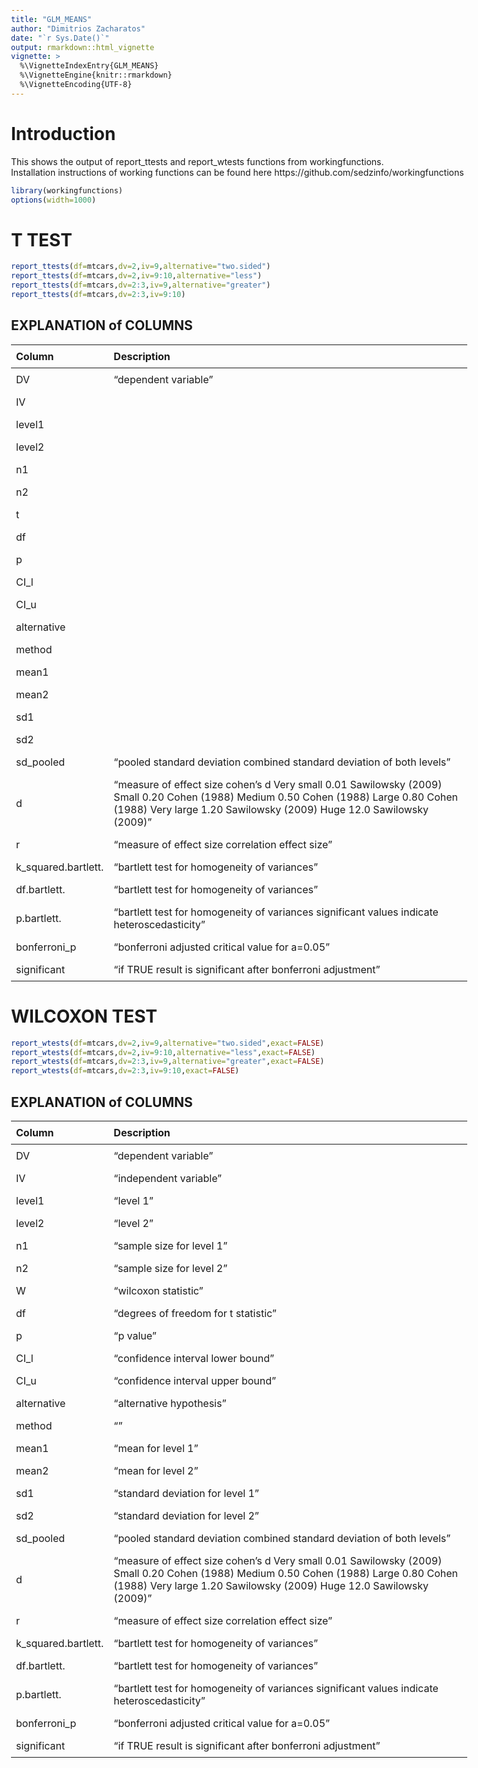 ```yaml
---
title: "GLM_MEANS"
author: "Dimitrios Zacharatos"
date: "`r Sys.Date()`"
output: rmarkdown::html_vignette
vignette: >
  %\VignetteIndexEntry{GLM_MEANS}
  %\VignetteEngine{knitr::rmarkdown}
  %\VignetteEncoding{UTF-8}
---
```


<style> 
body { max-width: 95%; margin: 0 auto; padding: 0; } 
.container { width: 100%; max-width: none; } 
/* Example for wider tables */ 
table { width: 80%; table-layout: fixed; } 
th, td { padding: 8px; text-align: left; } 
</style>

# Introduction
This shows the output of report_ttests and report_wtests functions from workingfunctions.  
Installation instructions of working functions can be found here https://github.com/sedzinfo/workingfunctions

```r
library(workingfunctions)
options(width=1000)
```

# T TEST
```r
report_ttests(df=mtcars,dv=2,iv=9,alternative="two.sided")
report_ttests(df=mtcars,dv=2,iv=9:10,alternative="less")
report_ttests(df=mtcars,dv=2:3,iv=9,alternative="greater")
report_ttests(df=mtcars,dv=2:3,iv=9:10)
```

## EXPLANATION of COLUMNS
| Column   | Description                                                                 |
|----------|-----------------------------------------------------------------------------|
|DV                  |"dependent variable"  |
|IV |                |"independent variable"  |
|level1|             |"level 1"  |
|level2|             |"level 2"  |
|n1|                 | "sample size for level 1"  |
|n2|                 |  "sample size for level 2"  |
|t|                  | "t statistic"  |
|df|                 | "degrees of freedom for t statistic"  |
|p|                  |"p value"  |
|CI_l|               |"confidence interval lower bound"  |
|CI_u|               |"confidence interval upper bound"  |
|alternative|        |"alternative hypothesis"  |
|method|             |""  |
|mean1|              |"mean for level 1"  |
|mean2|              |"mean for level 2"  |
|sd1|                |"standard deviation for level 1"  |
|sd2|                |"standard deviation for level 2"  |
|sd_pooled           |"pooled standard deviation combined standard deviation of both levels"  |
|d                   |"measure of effect size cohen's d Very small 0.01  Sawilowsky (2009) Small 0.20 Cohen (1988) Medium 0.50 Cohen (1988) Large 0.80 Cohen (1988) Very large 1.20 Sawilowsky (2009) Huge 12.0 Sawilowsky (2009)"  |
|r                   |  "measure of effect size correlation effect size"  |
|k_squared.bartlett. |"bartlett test for homogeneity of variances "  |
|df.bartlett.        |"bartlett test for homogeneity of variances "  |
|p.bartlett.         |"bartlett test for homogeneity of variances significant values indicate heteroscedasticity"  |
|bonferroni_p        |"bonferroni adjusted critical value for a=0.05"  |
|significant         |"if TRUE result is significant after bonferroni adjustment"  |

# WILCOXON TEST
```r
report_wtests(df=mtcars,dv=2,iv=9,alternative="two.sided",exact=FALSE)
report_wtests(df=mtcars,dv=2,iv=9:10,alternative="less",exact=FALSE)
report_wtests(df=mtcars,dv=2:3,iv=9,alternative="greater",exact=FALSE)
report_wtests(df=mtcars,dv=2:3,iv=9:10,exact=FALSE)
```


## EXPLANATION of COLUMNS

| Column   | Description                                                                 |
|----------|-----------------------------------------------------------------------------|
|DV                  |"dependent variable"  |
|IV                  |"independent variable"  |
|level1              |"level 1"  |
|level2              |"level 2"  |
|n1                  |"sample size for level 1"  |
|n2                  |"sample size for level 2"  |
|W                   |"wilcoxon statistic"  |
|df                  |"degrees of freedom for t statistic"  |
|p                   |"p value"  |
|CI_l                |"confidence interval lower bound"  |
|CI_u                |"confidence interval upper bound"  |
|alternative         |"alternative hypothesis"  |
|method              |""  |
|mean1               |"mean for level 1"  |
|mean2               |"mean for level 2"  |
|sd1                 |"standard deviation for level 1"  |
|sd2                 |"standard deviation for level 2"  |
|sd_pooled           |"pooled standard deviation combined standard deviation of both levels"  |
|d                   |"measure of effect size cohen's d Very small 0.01 Sawilowsky (2009) Small 0.20 Cohen (1988) Medium 0.50 Cohen (1988) Large 0.80 Cohen (1988) Very large 1.20 Sawilowsky (2009) Huge  12.0  Sawilowsky (2009)"  |
|r                   |"measure of effect size correlation effect size"  |
|k_squared.bartlett. |"bartlett test for homogeneity of variances "  |
|df.bartlett.        |"bartlett test for homogeneity of variances "  |
|p.bartlett.         |"bartlett test for homogeneity of variances significant values indicate heteroscedasticity"  |
|bonferroni_p        |"bonferroni adjusted critical value for a=0.05"  |
|significant         |"if TRUE result is significant after bonferroni adjustment"  |
